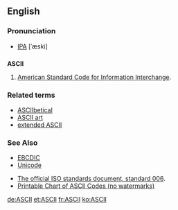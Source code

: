 ==English==
===Pronunciation===
* [[IPA]] [ˈæski]

==={{acronym}}===
'''ASCII'''

# {{computing}} [[American Standard Code for Information Interchange]].

===Related terms===
*[[ASCIIbetical]]
*[[ASCII art]]
*[[extended ASCII]]

===See Also===
*[[EBCDIC]]
*[[Unicode]]

*[http://www.itscj.ipsj.or.jp/ISO-IR/006.pdf The official ISO standards document, standard 006].
*[http://www.asciilist.com/ Printable Chart of ASCII Codes (no watermarks)]
[[de:ASCII]]
[[et:ASCII]]
[[fr:ASCII]]
[[ko:ASCII]]